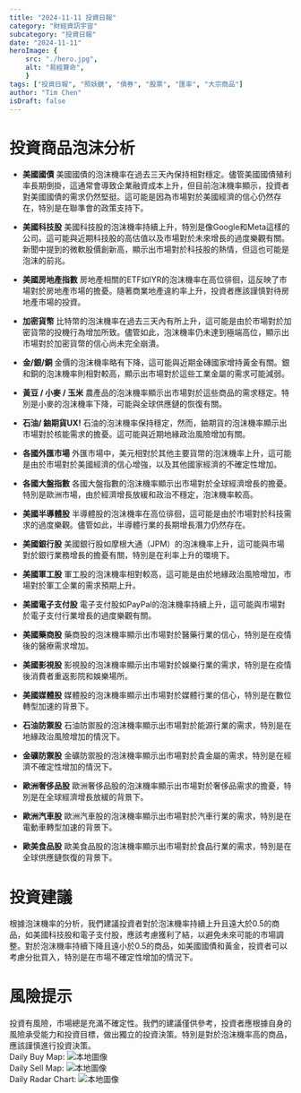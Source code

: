 ```yaml
---
title: "2024-11-11 投資日報"
category: "財經資訊宇宙"
subcategory: "投資日報"
date: "2024-11-11"
heroImage: {
    src: "./hero.jpg",
    alt: "易經算命",
    }
tags: ["投資日報", "照妖鏡", "債券", "股票", "匯率", "大宗商品"]
author: "Tim Chen"
isDraft: false
---
```

# 投資商品泡沫分析

- **美國國債**
  美國國債的泡沫機率在過去三天內保持相對穩定。儘管美國國債殖利率長期倒掛，這通常會導致企業融資成本上升，但目前泡沫機率顯示，投資者對美國國債的需求仍然堅挺。這可能是因為市場對於美國經濟的信心仍然存在，特別是在聯準會的政策支持下。

- **美國科技股**
  美國科技股的泡沫機率持續上升，特別是像Google和Meta這樣的公司。這可能與近期科技股的高估值以及市場對於未來增長的過度樂觀有關。新聞中提到的微軟股價創新高，顯示出市場對於科技股的熱情，但這也可能是泡沫的前兆。

- **美國房地產指數**
  房地產相關的ETF如IYR的泡沫機率在高位徘徊，這反映了市場對於房地產市場的擔憂。隨著商業地產違約率上升，投資者應該謹慎對待房地產市場的投資。

- **加密貨幣**
  比特幣的泡沫機率在過去三天內有所上升，這可能是由於市場對於加密貨幣的投機行為增加所致。儘管如此，泡沫機率仍未達到極端高位，顯示出市場對於加密貨幣的信心尚未完全崩潰。

- **金/銀/銅**
  金價的泡沫機率略有下降，這可能與近期金磚國家增持黃金有關。銀和銅的泡沫機率則相對較高，顯示出市場對於這些工業金屬的需求可能減弱。

- **黃豆 / 小麥 / 玉米**
  農產品的泡沫機率顯示出市場對於這些商品的需求穩定。特別是小麥的泡沫機率下降，可能與全球供應鏈的恢復有關。

- **石油/ 鈾期貨UX!**
  石油的泡沫機率保持穩定，然而，鈾期貨的泡沫機率顯示出市場對於核能需求的擔憂。這可能與近期地緣政治風險增加有關。

- **各國外匯市場**
  外匯市場中，美元相對於其他主要貨幣的泡沫機率上升，這可能是由於市場對於美國經濟的信心增強，以及其他國家經濟的不確定性增加。

- **各國大盤指數**
  各國大盤指數的泡沫機率顯示出市場對於全球經濟增長的擔憂。特別是歐洲市場，由於經濟增長放緩和政治不穩定，泡沫機率較高。

- **美國半導體股**
  半導體股的泡沫機率在高位徘徊，這可能是由於市場對於科技需求的過度樂觀。儘管如此，半導體行業的長期增長潛力仍然存在。

- **美國銀行股**
  美國銀行股如摩根大通（JPM）的泡沫機率上升，這可能與市場對於銀行業務增長的擔憂有關，特別是在利率上升的環境下。

- **美國軍工股**
  軍工股的泡沫機率相對較高，這可能是由於地緣政治風險增加，市場對於軍工企業的需求預期上升。

- **美國電子支付股**
  電子支付股如PayPal的泡沫機率持續上升，這可能與市場對於電子支付行業增長的過度樂觀有關。

- **美國藥商股**
  藥商股的泡沫機率顯示出市場對於醫藥行業的信心，特別是在疫情後的醫療需求增加。

- **美國影視股**
  影視股的泡沫機率顯示出市場對於娛樂行業的需求，特別是在疫情後消費者重返影院和娛樂場所。

- **美國媒體股**
  媒體股的泡沫機率顯示出市場對於媒體行業的信心，特別是在數位轉型加速的背景下。

- **石油防禦股**
  石油防禦股的泡沫機率顯示出市場對於能源行業的需求，特別是在地緣政治風險增加的情況下。

- **金礦防禦股**
  金礦防禦股的泡沫機率顯示出市場對於貴金屬的需求，特別是在經濟不確定性增加的情況下。

- **歐洲奢侈品股**
  歐洲奢侈品股的泡沫機率顯示出市場對於奢侈品需求的擔憂，特別是在全球經濟增長放緩的背景下。

- **歐洲汽車股**
  歐洲汽車股的泡沫機率顯示出市場對於汽車行業的需求，特別是在電動車轉型加速的背景下。

- **歐美食品股**
  歐美食品股的泡沫機率顯示出市場對於食品行業的需求，特別是在全球供應鏈恢復的背景下。

# 投資建議

根據泡沫機率的分析，我們建議投資者對於泡沫機率持續上升且遠大於0.5的商品，如美國科技股和電子支付股，應該考慮獲利了結，以避免未來可能的市場調整。對於泡沫機率持續下降且遠小於0.5的商品，如美國國債和黃金，投資者可以考慮分批買入，特別是在市場不確定性增加的情況下。

# 風險提示

投資有風險，市場總是充滿不確定性。我們的建議僅供參考，投資者應根據自身的風險承受能力和投資目標，做出獨立的投資決策。特別是對於泡沫機率高的商品，應該謹慎進行投資決策。
<br />
Daily Buy Map:
![本地圖像](./buyMap.svg)
<br />
Daily Sell Map:
![本地圖像](./sellMap.svg)
<br />
Daily Radar Chart:
![本地圖像](./radar.svg)
<br />
